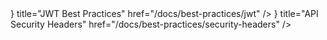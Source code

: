 
<Cards>
  <Card
    icon={<TerminalIcon />}
    title="JWT Best Practices"
    href="/docs/best-practices/jwt"
  />
  <Card
    icon={<TerminalIcon />}
    title="API Security Headers"
    href="/docs/best-practices/security-headers"
  />
</Cards>
